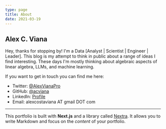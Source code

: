 ```yaml
---
type: page
title: About
date: 2021-03-19
---
```


## Alex C. Viana

Hey, thanks for stopping by! I'm a Data [Analyst | Scientist | Engineer | Leader]. This blog is my attempt to think in public about a range of ideas I find interesting. These days I'm mostly thinking about algebraic aspects of linear algebra, LLMs, and machine learning.

If you want to get in touch you can find me here:

- Twitter: [@AlexVianaPro](https://twitter.com/alexvianapro)
- GitHub: [@acviana](https://github.com/acviana)
- LinkedIn: [Profile](https://www.linkedin.com/in/alex-viana-0831b849/)
- Email: alexcostaviana AT gmail DOT com

---

This portfolio is built with **Next.js** and a library called [Nextra](https://nextra.vercel.app/). 
It allows you to write Markdown and focus on the _content_ of your portfolio.

